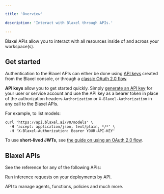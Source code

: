 ```yaml
---

title: 'Overview'

description: 'Interact with Blaxel through APIs.'

---
```


Blaxel APIs allow you to interact with all resources inside of and across your workspace(s). 

## Get started

Authentication to the Blaxel APIs can either be done using [API keys](../Security/Access-tokens%2013847e47b1ea813cac82ed531bd2356f) created from the Blaxel console, or through a [classic OAuth 2.0 flow](../Security/Access-tokens).

**API keys** allow you to get started quickly. Simply [generate an API key](../Security/Access-tokens) for your user or service account and use the API key as a bearer token in place of the authorization headers `Authorization` or `X-Blaxel-Authorization` in any call to the Blaxel APIs. 

For example, to list models:

```
curl 'https://api.blaxel.ai/v0/models' \
  -H 'accept: application/json, text/plain, */*' \
  -H 'X-Blaxel-Authorization: Bearer YOUR-API-KEY'
```

To use **short-lived JWTs**, see [the guide on using an OAuth 2.0 flow](../Security/Access-tokens).

## Blaxel APIs

See the reference for any of the following APIs:

<Card title="Inference API" icon="earth-americas" href="/api-reference/inference" > Run inference requests on your deployments by API. </Card>

<Card title="Management API" icon="cubes" href="/api-reference/agents/list-agents" > API to manage agents, functions, policies and much more.</Card>